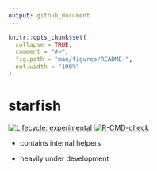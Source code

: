 ```yaml
---
output: github_document
---
```


<!-- README.md is generated from README.Rmd. Please edit that file -->

```r
knitr::opts_chunk$set(
  collapse = TRUE,
  comment = "#>",
  fig.path = "man/figures/README-",
  out.width = "100%"
)
```

# starfish

<!-- badges: start -->
[![Lifecycle: experimental](https://img.shields.io/badge/lifecycle-experimental-orange.svg)](https://lifecycle.r-lib.org/articles/stages.html#experimental)
[![R-CMD-check](https://github.com/cathblatter/starfish/actions/workflows/R-CMD-check.yaml/badge.svg)](https://github.com/cathblatter/starfish/actions/workflows/R-CMD-check.yaml)
<!-- badges: end -->

- contains internal helpers  

- heavily under development  
